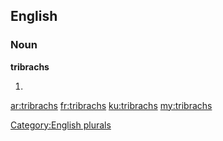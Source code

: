==English==

===Noun===
'''tribrachs'''

# {{plural of|[[tribrach]]}}

[[Category:English plurals]]

[[ar:tribrachs]]
[[fr:tribrachs]]
[[ku:tribrachs]]
[[my:tribrachs]]